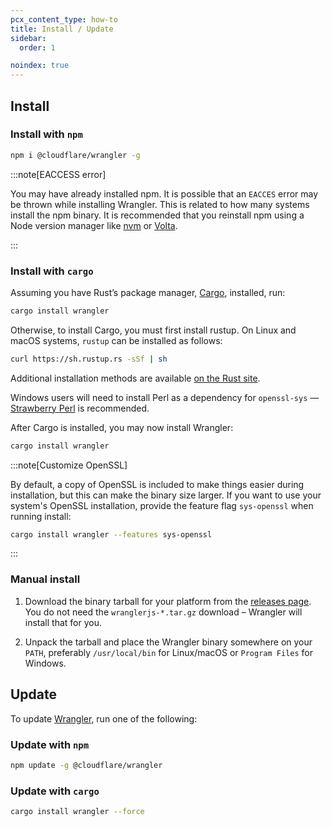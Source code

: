 ```yaml
---
pcx_content_type: how-to
title: Install / Update
sidebar:
  order: 1

noindex: true
---
```



<Render file="wrangler-v1-deprecation" product="workers" />

## Install

### Install with `npm`

```sh
npm i @cloudflare/wrangler -g
```

:::note[EACCESS error]

You may have already installed npm. It is possible that an `EACCES` error may be thrown while installing Wrangler. This is related to how many systems install the npm binary. It is recommended that you reinstall npm using a Node version manager like [nvm](https://github.com/nvm-sh/nvm#installing-and-updating) or [Volta](https://volta.sh/).

:::

### Install with `cargo`

Assuming you have Rust’s package manager, [Cargo](https://github.com/rust-lang/cargo), installed, run:

```sh
cargo install wrangler
```

Otherwise, to install Cargo, you must first install rustup. On Linux and macOS systems, `rustup` can be installed as follows:

```sh
curl https://sh.rustup.rs -sSf | sh
```

Additional installation methods are available [on the Rust site](https://forge.rust-lang.org/other-installation-methods.html).

Windows users will need to install Perl as a dependency for `openssl-sys` — [Strawberry Perl](https://www.perl.org/get.html) is recommended.

After Cargo is installed, you may now install Wrangler:

```sh
cargo install wrangler
```

:::note[Customize OpenSSL]

By default, a copy of OpenSSL is included to make things easier during installation, but this can make the binary size larger. If you want to use your system's OpenSSL installation, provide the feature flag `sys-openssl` when running install:

```sh
cargo install wrangler --features sys-openssl
```

:::

### Manual install

1. Download the binary tarball for your platform from the [releases page](https://github.com/cloudflare/wrangler-legacy/releases). You do not need the `wranglerjs-*.tar.gz` download – Wrangler will install that for you.

2. Unpack the tarball and place the Wrangler binary somewhere on your `PATH`, preferably `/usr/local/bin` for Linux/macOS or `Program Files` for Windows.

## Update

To update [Wrangler](https://github.com/cloudflare/wrangler-legacy), run one of the following:

### Update with `npm`

```sh
npm update -g @cloudflare/wrangler
```

### Update with `cargo`

```sh
cargo install wrangler --force
```
